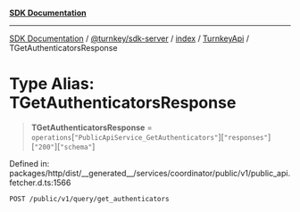 [**SDK Documentation**](../../../../../../README.mdx)

***

[SDK Documentation](../../../../../../packages.mdx) / [@turnkey/sdk-server](../../../../README.mdx) / [index](../../../README.mdx) / [TurnkeyApi](../README.mdx) / TGetAuthenticatorsResponse

# Type Alias: TGetAuthenticatorsResponse

> **TGetAuthenticatorsResponse** = `operations`\[`"PublicApiService_GetAuthenticators"`\]\[`"responses"`\]\[`"200"`\]\[`"schema"`\]

Defined in: packages/http/dist/\_\_generated\_\_/services/coordinator/public/v1/public\_api.fetcher.d.ts:1566

`POST /public/v1/query/get_authenticators`
